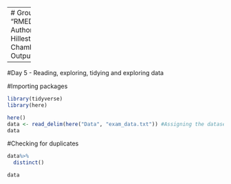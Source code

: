 -------
# Group 1 Project
Title: "RMED901_Group1_Project_110923"
Authors: "Marianne Bråtveit, Eline Hillestad, Ryan Dunkel and Jonathan Chambenoit"
Date: "2023-09-11"
Output: html_document

-----
#Day 5 - Reading, exploring, tidying and exploring data

#Importing packages
```r
library(tidyverse)
library(here)

here()
data <- read_delim(here("Data", "exam_data.txt")) #Assigning the dataset 
data

```

#Checking for duplicates
```r
data%>%
  distinct()
```


```r
data
```
